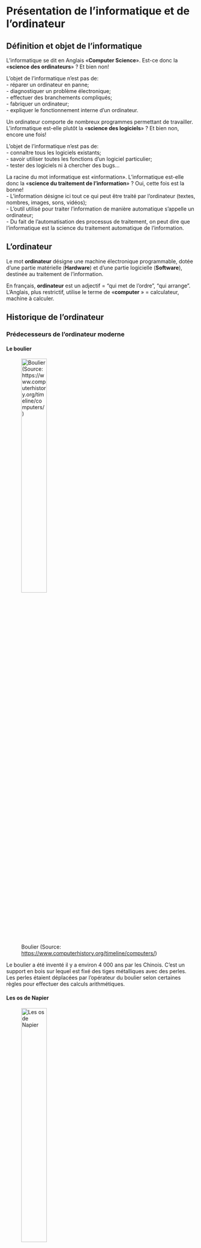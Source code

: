# Présentation de l'informatique et de l'ordinateur {.unnumbered}

## Définition et objet de l'informatique

L'informatique se dit en Anglais «__Computer Science__». Est-ce donc la «__science des ordinateurs__» ? Et bien non!

L’objet de l’informatique n’est pas de:   
- réparer un ordinateur en panne;  
- diagnostiquer un problème électronique;  
- effectuer des branchements compliqués;  
- fabriquer un ordinateur;  
- expliquer le fonctionnement interne d’un ordinateur.

Un ordinateur comporte de nombreux programmes permettant de travailler. L’informatique est-elle plutôt la «__science des logiciels__» ? Et bien non, encore une fois!

L’objet de l’informatique n’est pas de:    
- connaître tous les logiciels existants;  
- savoir utiliser toutes les fonctions d’un logiciel particulier;  
- tester des logiciels ni à chercher des bugs...

La racine du mot informatique est «information». L’informatique est-elle donc la «__science du traitement de l’information__» ? Oui, cette fois est la bonne!  
- L'information désigne ici tout ce qui peut être traité par l'ordinateur (textes, nombres, images, sons, vidéos);  
- L'outil utilisé pour traiter l'information de manière automatique s'appelle un ordinateur;  
- Du fait de l’automatisation des processus de traitement, on peut dire que l’informatique est la science du traitement automatique de l’information.

## L'ordinateur

Le mot __ordinateur__ désigne une machine électronique programmable, dotée d'une partie matérielle (__Hardware__) et d'une partie logicielle (__Software__), destinée au traitement de l'information.

En français, __ordinateur__ est un adjectif = "qui met de l'ordre", "qui arrange".
L'Anglais, plus restrictif, utilise le terme de «__computer__ » = calculateur, machine à calculer.

## Historique de l'ordinateur

### Prédecesseurs de l'ordinateur moderne

#### Le boulier

![Boulier (Source: [https://www.computerhistory.org/timeline/computers/
](https://www.computerhistory.org/timeline/computers/))](images/boulier.png){width="40%"}

Le boulier a été inventé il y a environ 4 000 ans par les Chinois. C’est un support en bois sur lequel est fixé des tiges métalliques avec des perles. 
Les perles étaient déplacées par l'opérateur du boulier selon certaines règles pour effectuer des calculs arithmétiques.


#### Les os de Napier

![Les os de Napier](images/napier.png){width="40%"}

Les os de Napier: Il s'agit d'un appareil de calcul manuel inventé par John Napier (1550-1617). 
Dans cet outil de calcul, il utilisait 9 bandes d'ivoire différentes ou os marqués de chiffres pour multiplier et diviser. 
C'est la première machine à utiliser la virgule décimale.

#### La Pascaline

![La Pascaline](images/pascaline.png){width="40%"}

La Pascaline est également connue sous le nom de machine arithmétique ou machine à additionner. 
Elle a été inventée entre 1642 et 1644 par le mathématicien-philosophe français Blaise Pascal. 
On pense qu'il s'agit de la première calculatrice mécanique et automatique.

### Génération d'ordinateur

Une génération d'ordinateurs désigne les améliorations spécifiques apportées à la technologie informatique au fil du temps.
En 1946, les circuits électroniques ont été développées pour effectuer le comptage. 
Ils ont remplacé les engrenages et autres pièces mécaniques utilisés pour le comptage dans les machines informatiques précédentes.
À chaque nouvelle génération, les circuits sont devenus plus petits et plus avancés que ceux de la génération précédente.
La miniaturisation a permis d'augmenter la vitesse, la mémoire et la puissance des ordinateurs. 
On compte en général cinq générations d'ordinateurs.

#### Ordinateurs de première génération

Les ordinateurs de la première génération (1946-1959) étaient lents, énormes et coûteux.
Dans ces ordinateurs, les tubes à vide étaient utilisés comme composants de base de l'unité centrale et de la mémoire.
Ces ordinateurs dépendaient principalement d'un système d'exploitation par lots et de cartes perforées.
Les bandes magnétiques et les bandes de papier étaient utilisées comme périphériques de sortie et d'entrée dans cette génération.

On retrouve dans cette génération des ordinateurs tels que l'ENIAC (Intégrateur et calculateur numérique électronique) et l'EDVAC (calculateur automatique à variables discrètes).

![ENIAC](images/eniac.jpg)

#### Ordinateurs de seconde génération

La deuxième génération (1959-1965) a été l'ère des ordinateurs à transistors.
Ces ordinateurs utilisaient des transistors bon marché, compacts et consommant moins d'énergie, ce qui rendait les ordinateurs à transistors plus rapides que les ordinateurs de la première génération.
Dans cette génération, les noyaux magnétiques étaient utilisés comme mémoire primaire et les disques et bandes magnétiques comme mémoire secondaire.
Le langage d'assemblage et les langages de programmation tels que COBOL et FORTRAN, ainsi que les systèmes d'exploitation de traitement par lots et de multiprogrammation étaient utilisés dans ces ordinateurs.
Voici quelques ordinateurs appartenant à cette génération:  
- IBM 1620;  
- IBM 7094;  
- CDC 1604.

![IBM 1620](images/ibm1620.jpg)

#### Ordinateurs de troisième génération

La troisième génération d'ordinateurs utilisait des circuits intégrés (CI) au lieu de transistors.
Un seul circuit intégré peut contenir un grand nombre de transistors, ce qui augmente la puissance d'un ordinateur et en réduit le coût.
Les ordinateurs sont également devenus plus fiables, plus efficaces et plus petits.
Les ordinateurs de cette génération utilisaient le traitement à distance, le partage du temps, la programmation multiple comme système d'exploitation. 

Les langages de programmation de haut niveau tels que FORTRAN-II à IV, COBOL, PASCAL PL/1, ALGOL-68 ont également été utilisés dans cette génération. 
On avait par exemple:  
- Série IBM-360;  
- Série Honeywell-6000.

![IBM 360](images/ibm360.jpg)

#### Ordinateurs de quatrième génération

Les ordinateurs de la quatrième génération (1971-1980) utilisaient des circuits intégrés à très grande échelle (VLSI), une puce contenant des millions de transistors et d'autres éléments de circuit.
Ces puces ont rendu les ordinateurs de cette génération plus compacts, plus puissants, plus rapides et plus abordables.
Les ordinateurs de cette génération utilisent des systèmes d'exploitation en temps réel, en temps partagé et distribués.
Les langages de programmation tels que C, C++, DBASE ont également été utilisés dans cette génération.

#### Ordinateurs de cinquième génération

Dans les ordinateurs de cinquième génération (1980 à ce jour), la technologie VLSI a été remplacée par la technologie ULSI (Ultra Large Scale Integration).
Elle a permis la production de puces à microprocesseur comportant dix millions de composants électroniques. 
Les ordinateurs de cette génération utilisent du matériel de traitement parallèle et des logiciels d'IA (Intelligence Artificielle).
Les langages de programmation utilisés dans cette génération étaient C, C++, Java, .Net, etc.

![Ordinateurs de cinquième génération](images/gen5.png)

Ces ordinateurs sont tous différents mais partagent une histoire commune.





